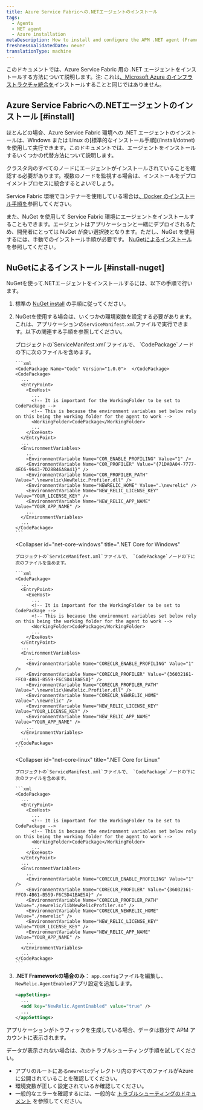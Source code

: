 ```yaml
---
title: Azure Service Fabricへの.NETエージェントのインストール
tags:
  - Agents
  - NET agent
  - Azure installation
metaDescription: How to install and configure the APM .NET agent (Framework and Core) for Azure Service Fabric.
freshnessValidatedDate: never
translationType: machine
---
```


このドキュメントでは、Azure Service Fabric 用の .NET エージェントをインストールする方法について説明します。注: これは[、Microsoft Azure のインフラストラクチャ統合を](/docs/integrations/microsoft-azure-integrations/getting-started/introduction-azure-monitoring-integrations)インストールすることと同じではありません。

## Azure Service Fabricへの.NETエージェントのインストール [#install]

<Callout variant="important">
  ほとんどの場合、Azure Service Fabric 環境への .NET エージェントのインストールは、Windows または Linux の[標準的なインストール手順](/install/dotnet)を使用して実行できます。このドキュメントでは、エージェントをインストールするいくつかの代替方法について説明します。

  クラスタ内のすべてのノードにエージェントがインストールされていることを確認する必要があります。複数のノードを監視する場合は、インストールをデプロイメントプロセスに統合するとよいでしょう。
</Callout>

Service Fabric 環境でコンテナーを使用している場合は[、Docker のインストール手順を](/install/dotnet)参照してください。

また、NuGet を使用して Service Fabric 環境にエージェントをインストールすることもできます。エージェントはアプリケーションと一緒にデプロイされるため、開発者にとっては NuGet が良い選択肢となります。ただし、NuGet を使用するには、手動でのインストール手順が必要です。 [NuGetによるインストール](#install-nuget) を参照してください。

## NuGetによるインストール [#install-nuget]

NuGetを使って.NETエージェントをインストールするには、以下の手順で行います。

1. 標準の [NuGet install](/docs/agents/net-agent/installation/install-net-agent-using-nuget) の手順に従ってください。

2. NuGetを使用する場合は、いくつかの環境変数を設定する必要があります。これは、アプリケーションの`ServiceManifest.xml`ファイルで実行できます。以下の関連する手順を参照してください。

   <CollapserGroup>
     <Collapser
       id="net-framework"
       title=".NET Framework"
     >
       プロジェクトの`ServiceManifest.xml`ファイルで、 `CodePackage`ノードの下に次のファイルを含めます。

       ```xml
       <CodePackage Name="Code" Version="1.0.0">  </CodePackage>
       <CodePackage>
         ...
         <EntryPoint>
           <ExeHost>
             ...
             <!-- It is important for the WorkingFolder to be set to CodePackage -->
             <!-- This is because the environment variables set below rely on this being the working folder for the agent to work -->
             <WorkingFolder>CodePackage</WorkingFolder>
             ...
           </ExeHost>
         </EntryPoint>
         ...
         <EnvironmentVariables>
           ...
           <EnvironmentVariable Name="COR_ENABLE_PROFILING" Value="1" />
           <EnvironmentVariable Name="COR_PROFILER" Value="{71DA0A04-7777-4EC6-9643-7D28B46A8A41}" />
           <EnvironmentVariable Name="COR_PROFILER_PATH" Value=".\newrelic\NewRelic.Profiler.dll" />
           <EnvironmentVariable Name="NEWRELIC_HOME" Value=".\newrelic" />
           <EnvironmentVariable Name="NEW_RELIC_LICENSE_KEY" Value="YOUR_LICENSE_KEY" />
           <EnvironmentVariable Name="NEW_RELIC_APP_NAME" Value="YOUR_APP_NAME" />
           ...
         </EnvironmentVariables>
         ...
       </CodePackage>
       ```
     </Collapser>

     <Collapser
       id="net-core-windows"
       title=".NET Core for Windows"
     >
       プロジェクトの`ServiceManifest.xml`ファイルで、 `CodePackage`ノードの下に次のファイルを含めます。

       ```xml
       <CodePackage>
         ...
         <EntryPoint>
           <ExeHost>
             ...
             <!-- It is important for the WorkingFolder to be set to CodePackage -->
             <!-- This is because the environment variables set below rely on this being the working folder for the agent to work -->
             <WorkingFolder>CodePackage</WorkingFolder>
             ...
           </ExeHost>
         </EntryPoint>
         ...
         <EnvironmentVariables>
           ...
           <EnvironmentVariable Name="CORECLR_ENABLE_PROFILING" Value="1" />
           <EnvironmentVariable Name="CORECLR_PROFILER" Value="{36032161-FFC0-4B61-B559-F6C5D41BAE5A}" />
           <EnvironmentVariable Name="CORECLR_PROFILER_PATH" Value=".\newrelic\NewRelic.Profiler.dll" />
           <EnvironmentVariable Name="CORECLR_NEWRELIC_HOME" Value=".\newrelic" />
           <EnvironmentVariable Name="NEW_RELIC_LICENSE_KEY" Value="YOUR_LICENSE_KEY" />
           <EnvironmentVariable Name="NEW_RELIC_APP_NAME" Value="YOUR_APP_NAME" />
           ...
         </EnvironmentVariables>
         ...
       </CodePackage>
       ```
     </Collapser>

     <Collapser
       id="net-core-linux"
       title=".NET Core for Linux"
     >
       プロジェクトの`ServiceManifest.xml`ファイルで、 `CodePackage`ノードの下に次のファイルを含めます。

       ```xml
       <CodePackage>
         ...
         <EntryPoint>
           <ExeHost>
             ...
             <!-- It is important for the WorkingFolder to be set to CodePackage -->
             <!-- This is because the environment variables set below rely on this being the working folder for the agent to work -->
             <WorkingFolder>CodePackage</WorkingFolder>
             ...
           </ExeHost>
         </EntryPoint>
         ...
         <EnvironmentVariables>
           ...
           <EnvironmentVariable Name="CORECLR_ENABLE_PROFILING" Value="1" />
           <EnvironmentVariable Name="CORECLR_PROFILER" Value="{36032161-FFC0-4B61-B559-F6C5D41BAE5A}" />
           <EnvironmentVariable Name="CORECLR_PROFILER_PATH" Value="./newrelic/libNewRelicProfiler.so" />
           <EnvironmentVariable Name="CORECLR_NEWRELIC_HOME" Value="./newrelic" />
           <EnvironmentVariable Name="NEW_RELIC_LICENSE_KEY" Value="YOUR_LICENSE_KEY" />
           <EnvironmentVariable Name="NEW_RELIC_APP_NAME" Value="YOUR_APP_NAME" />
           ...
         </EnvironmentVariables>
         ...
       </CodePackage>
       ```
     </Collapser>
   </CollapserGroup>

3. **.NET Frameworkの場合のみ**： `app.config`ファイルを編集し、 `NewRelic.AgentEnabled`アプリ設定を追加します。

   ```xml
   <appSettings>
     ...
     <add key="NewRelic.AgentEnabled" value="true" />
     ...
   </appSettings>
   ```

アプリケーションがトラフィックを生成している場合、データは数分で APM アカウントに表示されます。

<InstallFeedback/>

データが表示されない場合は、次のトラブルシューティング手順を試してください。

* アプリのルートにある`newrelic`ディレクトリ内のすべてのファイルがAzureに公開されていることを確認してください。
* 環境変数が正しく設定されているか確認してください。
* 一般的なエラーを確認するには、一般的な [トラブルシューティングのドキュメント](/docs/agents/net-agent/troubleshooting/no-data-appears-net) を参照してください。